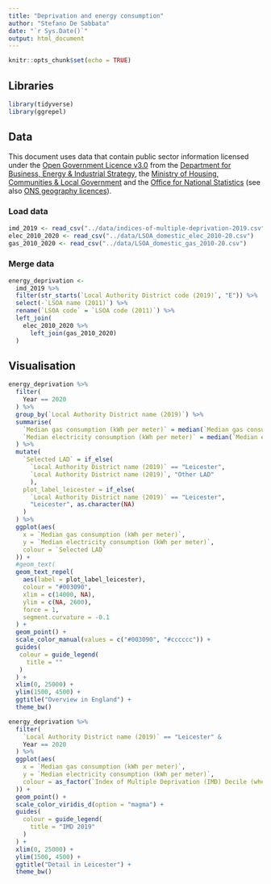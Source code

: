 ```yaml
---
title: "Deprivation and energy consumption"
author: "Stefano De Sabbata"
date: "`r Sys.Date()`"
output: html_document
---
```


```r
knitr::opts_chunk$set(echo = TRUE)
```

## Libraries

```r
library(tidyverse)
library(ggrepel)
```


## Data

This document uses data that contain public sector information licensed under the [Open Government Licence v3.0](https://www.nationalarchives.gov.uk/doc/open-government-licence/version/3/) from the [Department for Business, Energy & Industrial Strategy](https://www.gov.uk/government/organisations/department-for-business-energy-and-industrial-strategy), the [Ministry of Housing, Communities & Local Government](https://www.gov.uk/government/organisations/ministry-of-housing-communities-and-local-government) and the [Office for National Statistics](https://www.ons.gov.uk/) (see also [ONS geography licences](https://www.ons.gov.uk/methodology/geography/licences)).



### Load data

```r
imd_2019 <- read_csv("../data/indices-of-multiple-deprivation-2019.csv")
elec_2010_2020 <- read_csv("../data/LSOA_domestic_elec_2010-20.csv")
gas_2010_2020 <- read_csv("../data/LSOA_domestic_gas_2010-20.csv")
```

### Merge data

```r
energy_deprivation <-
  imd_2019 %>% 
  filter(str_starts(`Local Authority District code (2019)`, "E")) %>% 
  select(-`LSOA name (2011)`) %>% 
  rename(`LSOA code` = `LSOA code (2011)`) %>% 
  left_join(
    elec_2010_2020 %>% 
      left_join(gas_2010_2020)
  )
```

## Visualisation


```r
energy_deprivation %>% 
  filter(
    Year == 2020
  ) %>% 
  group_by(`Local Authority District name (2019)`) %>% 
  summarise(
    `Median gas consumption (kWh per meter)` = median(`Median gas consumption (kWh per meter)`),
    `Median electricity consumption (kWh per meter)` = median(`Median electricity consumption (kWh per meter)`)
  ) %>% 
  mutate(
    `Selected LAD` = if_else(
      `Local Authority District name (2019)` == "Leicester",
      `Local Authority District name (2019)`, "Other LAD"
      ),
    plot_label_leicester = if_else(
      `Local Authority District name (2019)` == "Leicester",
      "Leicester", as.character(NA)
    )
  ) %>% 
  ggplot(aes(
    x = `Median gas consumption (kWh per meter)`,
    y = `Median electricity consumption (kWh per meter)`,
    colour = `Selected LAD`
  )) +
  #geom_text(
  geom_text_repel(
    aes(label = plot_label_leicester),
    colour = "#003090",
    xlim = c(14000, NA),
    ylim = c(NA, 2600),
    force = 1,
    segment.curvature = -0.1
  ) + 
  geom_point() +
  scale_color_manual(values = c("#003090", "#cccccc")) +
  guides(
   colour = guide_legend(
     title = ""
   )
  ) +
  xlim(0, 25000) +
  ylim(1500, 4500) +
  ggtitle("Overview in England") +
  theme_bw()
```

```r
energy_deprivation %>% 
  filter(
    `Local Authority District name (2019)` == "Leicester" &
    Year == 2020
  ) %>% 
  ggplot(aes(
    x = `Median gas consumption (kWh per meter)`,
    y = `Median electricity consumption (kWh per meter)`,
    colour = as_factor(`Index of Multiple Deprivation (IMD) Decile (where 1 is most deprived 10% of LSOAs)`)
  )) +
  geom_point() +
  scale_color_viridis_d(option = "magma") +
  guides(
    colour = guide_legend(
      title = "IMD 2019"
    )
  ) +
  xlim(0, 25000) +
  ylim(1500, 4500) +
  ggtitle("Detail in Leicester") +
  theme_bw()
```
